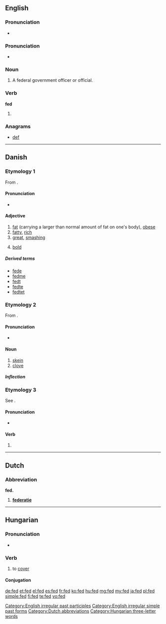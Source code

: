 {{also|Fed|Fed.|FED}}
==English==
{{wikipedia|dab=FED}}

===Pronunciation===
* {{audio|en-us-fed.ogg|Audio (US)}}

===Pronunciation===
* {{IPA|/fɛt/}}

===Noun===
{{en-noun}}

# {{informal}} A federal government officer or official.

===Verb===
'''fed'''

# {{past of|[[feed]]}}

===Anagrams===
* [[def#English|def]]

[[Category:English irregular past participles]]
[[Category:English irregular simple past forms]]

----

==Danish==

===Etymology 1===
From {{etyl|non|da}} {{term|feitr||fat|lang=non}}.

====Pronunciation====
* {{IPA|/feːd/|[feːˀð]|[feðˀ]|lang=da}}

====Adjective====
{{infl|da|adjective|neuter|fedt|definite and plural|fede|comparative|federe|superlative|fedest}}

# [[fat]] (carrying a larger than normal amount of fat on one's body), [[obese]]
# [[fatty]], [[rich]]
# [[great]], [[smashing]]
# {{context|of a typeface}} [[bold]]

=====Derived terms=====
* [[fede]] {{pos v}}
* [[fedme]] {{c}}
* [[fedt]] {{n}}
* [[fedte]] {{pos v}}
* [[fedtet]] {{pos a}}

===Etymology 2===
From {{etyl|non|da}} {{term|fit|lang=non}}.

====Pronunciation====
* {{IPA|/fed/|[feð]|lang=da}}

====Noun====
{{da-noun|stem=fedd|et}}

# [[skein]]
# [[clove]]

=====Inflection=====
{{da-noun-infl|stem=fedd|et}}

===Etymology 3===
See {{term|fede||to fatten|lang=da}}.

====Pronunciation====
* {{IPA|/feːd/|[feːˀð]|[feðˀ]|lang=da}}

====Verb====
{{infl|da|verb form}}

# {{form of|imperative|fede|lang=da}}

----

==Dutch==

===Abbreviation===
'''fed.'''

# '''[[federatie#Dutch|federatie]]'''

[[Category:Dutch abbreviations]]

----

==Hungarian==

===Pronunciation===
* {{IPA|/ˈfɛd/|lang=hu}}

===Verb===
{{hu-verb}}

# to [[cover]]

====Conjugation====
{{hu-conj-ek|f|e|d}}

[[Category:Hungarian three-letter words]]

[[de:fed]]
[[et:fed]]
[[el:fed]]
[[es:fed]]
[[fr:fed]]
[[ko:fed]]
[[hu:fed]]
[[mg:fed]]
[[my:fed]]
[[ja:fed]]
[[pl:fed]]
[[simple:fed]]
[[fi:fed]]
[[te:fed]]
[[vo:fed]]